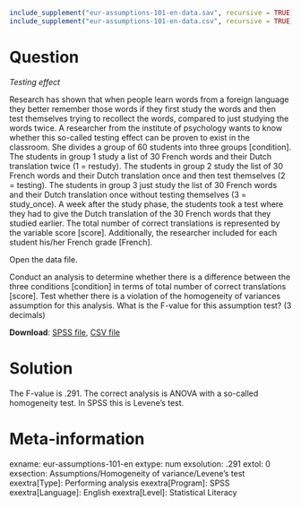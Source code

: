 ```r
include_supplement("eur-assumptions-101-en-data.sav", recursive = TRUE)
include_supplement("eur-assumptions-101-en-data.csv", recursive = TRUE)
```

Question
========
*Testing effect*

Research has shown that when people learn words from a foreign language they better remember those words if they first study the words and then test themselves trying to recollect the words, compared to just studying the words twice. A researcher from the institute of psychology wants to know whether this so-called testing effect can be proven to exist in the classroom. She divides a group of 60 students into three groups [condition]. The students in group 1 study a list of 30 French words and their Dutch translation twice (1 = restudy). The students in group 2 study the list of 30 French words and their Dutch translation once and then test themselves (2 = testing). The students in group 3 just study the list of 30 French words and their Dutch translation once without testing themselves (3 = study_once). A week after the study phase, the students took a test where they had to give the Dutch translation of the 30 French words that they studied earlier. The total number of correct translations is represented by the variable score [score]. Additionally, the researcher included for each student his/her French grade [French].

Open the data file.

Conduct an analysis to determine whether there is a difference between the three conditions [condition] in terms of total number of correct translations [score]. Test whether there is a violation of the homogeneity of variances assumption for this analysis. What is the F-value for this assumption test? (3 decimals)

**Download**: [SPSS file](eur-assumptions-101-en-data.sav), [CSV file](eur-assumptions-101-en-data.csv)

Solution
========
The F-value is .291. The correct analysis is ANOVA with a so-called homogeneity test. In SPSS this is Levene's test.


Meta-information
================
exname: eur-assumptions-101-en
extype: num
exsolution: .291
extol: 0
exsection: Assumptions/Homogeneity of variance/Levene's test
exextra[Type]: Performing analysis
exextra[Program]: SPSS
exextra[Language]: English
exextra[Level]: Statistical Literacy
